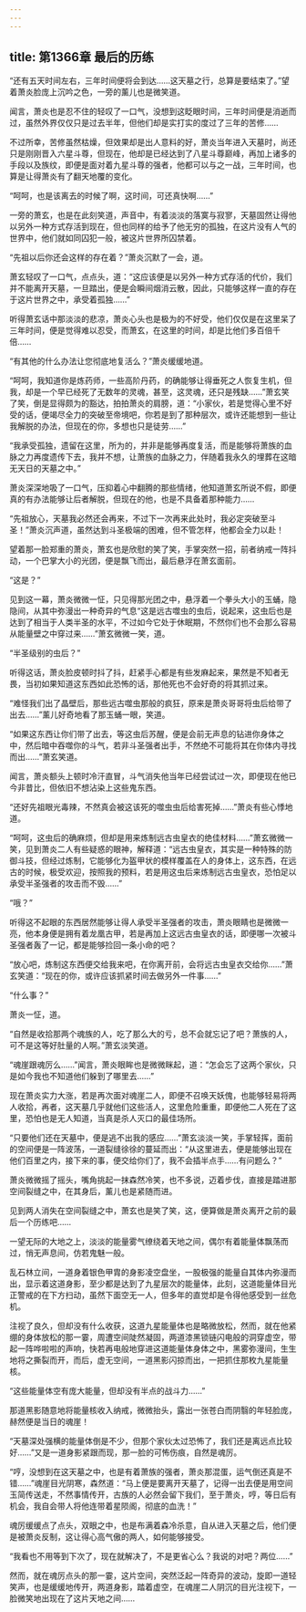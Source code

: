 ```yaml
---
---
---
```

title: 第1366章 最后的历练
---



“还有五天时间左右，三年时间便将会到达……这天墓之行，总算是要结束了。”望着萧炎脸庞上沉吟之色，一旁的薰儿也是微笑道。

闻言，萧炎也是忍不住的轻叹了一口气，没想到这眨眼时间，三年时间便是消逝而过，虽然外界仅仅只是过去半年，但他们却是实打实的度过了三年的苦修……

不过所幸，苦修虽然枯燥，但效果却是出人意料的好，萧炎当年进入天墓时，尚还只是刚刚晋入六星斗尊，但现在，他却是已经达到了八星斗尊巅峰，再加上诸多的手段以及族纹，即便是面对着九星斗尊的强者，他都可以与之一战，三年时间，也算是让得萧炎有了翻天地覆的变化。

“呵呵，也是该离去的时候了啊，这时间，可还真快啊……”

一旁的萧玄，也是在此刻笑道，声音中，有着淡淡的落寞与寂寥，天墓固然让得他以另外一种方式存活到现在，但也同样的给予了他无穷的孤独，在这片没有人气的世界中，他们就如同囚犯一般，被这片世界所囚禁着。

“先祖以后你还会这样的存在着？”萧炎沉默了一会，道。

萧玄轻叹了一口气，点点头，道：“这应该便是以另外一种方式存活的代价，我们并不能离开天墓，一旦踏出，便是会瞬间烟消云散，因此，只能够这样一直的存在于这片世界之中，承受着孤独……”

听得萧玄话中那淡淡的悲凉，萧炎心头也是极为的不好受，他们仅仅是在这里呆了三年时间，便是觉得难以忍受，而萧玄，在这里的时间，却是比他们多百倍千倍……

“有其他的什么办法让您彻底地复活么？”萧炎缓缓地道。

“呵呵，我知道你是炼药师，一些高阶丹药，的确能够让得垂死之人恢复生机，但我，却是一个早已经死了无数年的灵魂，甚至，这灵魂，还只是残缺……”萧玄笑了笑，倒是显得颇为的豁达，拍拍萧炎的肩膀，道：“小家伙，若是觉得心里不好受的话，便竭尽全力的突破至帝境吧，你若是到了那种层次，或许还能想到一些让我解脱的办法，但现在的你，多想也只是徒劳……”

“我承受孤独，遗留在这里，所为的，并非是能够再度复活，而是能够将萧族的血脉之力再度遗传下去，我并不想，让萧族的血脉之力，伴随着我永久的埋葬在这暗无天日的天墓之中。”

萧炎深深地吸了一口气，压抑着心中翻腾的那些情绪，他知道萧玄所说不假，即便真的有办法能够让后者解脱，但现在的他，也是不具备着那种能力……

“先祖放心，天墓我必然还会再来，不过下一次再来此处时，我必定突破至斗圣！”萧炎沉声道，虽然达到斗圣极端的困难，但不管怎样，他都会全力以赴！

望着那一脸郑重的萧炎，萧玄也是欣慰的笑了笑，手掌突然一招，前者纳戒一阵抖动，一个巴掌大小的光团，便是飘飞而出，最后悬浮在萧玄面前。

“这是？”

见到这一幕，萧炎微微一怔，只见得那光团之中，悬浮着一个拳头大小的玉蛹，隐隐间，从其中弥漫出一种奇异的气息“这是远古噬虫的虫后，说起来，这虫后也是达到了相当于人类半圣的水平，不过如今它处于休眠期，不然你们也不会那么容易从能量壁之中穿过来……”萧玄微微一笑，道。

“半圣级别的虫后？”

听得这话，萧炎脸皮顿时抖了抖，赶紧手心都是有些发麻起来，果然是不知者无畏，当初如果知道这东西如此恐怖的话，那他死也不会好奇的将其抓过来。

“难怪我们出了晶壁后，那些远古噬虫那般的疯狂，原来是萧炎哥哥将虫后给带了出去……”薰儿好奇地看了那玉蛹一眼，笑道。

“如果这东西让你们带了出去，等这虫后苏醒，便是会前无声息的钻进你身体之中，然后暗中吞噬你的斗气，若非斗圣强者出手，不然绝不可能将其在你体内寻找而出……”萧玄笑道。

闻言，萧炎额头上顿时冷汗直冒，斗气消失他当年已经尝试过一次，即便现在他已今非昔比，但依旧不想沾染上这些鬼东西。

“还好先祖眼光毒辣，不然真会被这该死的噬虫虫后给害死掉……”萧炎有些心悸地道。

“呵呵，这虫后的确麻烦，但却是用来炼制远古虫皇衣的绝佳材料……”萧玄微微一笑，见到萧炎二人有些疑惑的眼神，解释道：“远古虫皇衣，其实是一种特殊的防御斗技，但经过炼制，它能够化为盔甲状的模样覆盖在人的身体上，这东西，在远古的时候，极受欢迎，按照我的预料，若是用这虫后来炼制远古虫皇衣，恐怕足以承受半圣强者的攻击而不毁……”

“哦？”

听得这不起眼的东西居然能够让得人承受半圣强者的攻击，萧炎眼睛也是微微一亮，他本身便是拥有着龙凰古甲，若是再加上这远古虫皇衣的话，即便哪一次被斗圣强者轰了一记，都是能够捡回一条小命的吧？

“放心吧，炼制这东西便交给我来吧，在你离开前，会将远古虫皇衣交给你……”萧玄笑道：“现在的你，或许应该抓紧时间去做另外一件事……”

“什么事？”

萧炎一怔，道。

“自然是收拾那两个魂族的人，吃了那么大的亏，总不会就忘记了吧？萧族的人，可不是这等好肚量的人啊。”萧玄淡笑道。

“魂崖跟魂厉么……”闻言，萧炎眼眸也是微微眯起，道：“怎会忘了这两个家伙，只是如今我也不知道他们躲到了哪里去……”

现在萧炎实力大涨，若是再次面对魂崖二人，即便不召唤天妖傀，也能够轻易将两人收拾，再者，这天墓几乎就他们这些活人，这里危险重重，即便他二人死在了这里，恐怕也是无人知道，当真是杀人灭口的最佳场所。

“只要他们还在天墓中，便是逃不出我的感应……”萧玄淡淡一笑，手掌轻挥，面前的空间便是一阵波荡，一道裂缝徐徐的蔓延而出：“从这里进去，便是能够出现在他们百里之内，接下来的事，便交给你们了，我不会插半点手……有问题么？”

萧炎微微摇了摇头，嘴角挑起一抹森然冷笑，也不多说，迈着步伐，直接是踏进那空间裂缝之中，在其身后，薰儿也是紧随而进。

见到两人消失在空间裂缝之中，萧玄也是笑了笑，这，便算做是萧炎离开之前的最后一个历练吧……

一望无际的大地之上，淡淡的能量雾气缭绕着天地之间，偶尔有着能量体飘荡而过，悄无声息间，仿若鬼魅一般。

乱石林立间，一道身着银色甲胄的身影凌空盘坐，一股极强的能量自其体内弥漫而出，显示着这道身影，至少都是达到了九星层次的能量体，此刻，这道能量体目光正警戒的在下方扫动，虽然下面空无一人，但多年的直觉却是令得他感受到一丝危机。

注视了良久，但却没有什么收获，这道九星能量体也是略微放松，然而，就在他紧绷的身体放松的那一霎，周遭空间陡然凝固，两道漆黑锁链闪电般的洞穿虚空，带起一阵哗啦啦的声响，快若再电般地穿进这道能量体身体之中，黑雾弥漫间，生生地将之撕裂而开，而后，虚无空间，一道黑影闪掠而出，一把抓住那枚九星能量核。

“这些能量体空有庞大能量，但却没有半点的战斗力……”

那道黑影随意地将能量核收入纳戒，微微抬头，露出一张苍白而阴翳的年轻脸庞，赫然便是当日的魂崖！

“天墓深处强横的能量体倒是不少，但那个家伙太过恐怖了，我们还是离远点比较好……”又是一道身影紧跟而现，那一脸的可怖伤痕，自然是魂厉。

“哼，没想到在这天墓之中，也是有着萧族的强者，萧炎那混蛋，运气倒还真是不错……”魂崖目光阴寒，森然道：“马上便是要离开天墓了，记得一出去便是用空间玉简传送走，不然事情传开，古族的人必然会留下我们，至于萧炎，哼，等日后有机会，我自会带人将他连带着星陨阁，彻底的血洗！”

魂厉缓缓点了点头，双眼之中，也是布满着森冷杀意，自从进入天墓之后，他们便是被萧炎反制，这让得心高气傲的两人，如何能够接受。

“我看也不用等到下次了，现在就解决了，不是更省心么？我说的对吧？两位……”

然而，就在魂厉点头的那一霎，这片空间，突然泛起一阵奇异的波动，旋即一道轻笑声，也是缓缓地传开，两道身影，踏着虚空，在魂崖二人阴沉的目光注视下，一脸微笑地出现在了这片天地之间……